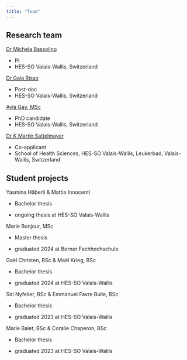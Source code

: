 ```yaml
---
title: "Team"
---
```


## Research team

[Dr Michela Bassolino](https://www.hevs.ch/en/collaborateurs/bassolino-24430)

-   PI
-   HES-SO Valais-Wallis, Switzerland

[Dr Gaia Risso](https://www.linkedin.com/in/gaia-risso-640752145/?originalSubdomain=ch)

-   Post-doc
-   HES-SO Valais-Wallis, Switzerland

[Ayla Gay, MSc](https://www.hevs.ch/en/collaborateurs/gay-207340)

-   PhD candidate
-   HES-SO Valais-Wallis, Switzerland

[Dr K Martin Sattelmayer](https://www.hevs.ch/de/collaborateurs/sattelmayer-5246)

-   Co-applicant
-   School of Health Sciences, HES-SO Valais-Wallis, Leukerbad, Valais-Wallis, Switzerland

## Student projects

Yasmina Häberli & Mattia Innocenti

-   Bachelor thesis

-   ongoing thesis at HES-SO Valais-Wallis

Marie Bonjour, MSc

-   Master thesis

-   graduated 2024 at Berner Fachhochschule

Gaël Christen, BSc & Maël Krieg, BSc

-   Bachelor thesis

-   graduated 2024 at HES-SO Valais-Wallis

Siri Nyfeller, BSc & Emmanuel Favre Bulle, BSc

-   Bachelor thesis

-   graduated 2023 at HES-SO Valais-Wallis

Marie Balet, BSc & Coralie Chaperon, BSc

-   Bachelor thesis

-   graduated 2023 at HES-SO Valais-Wallis
